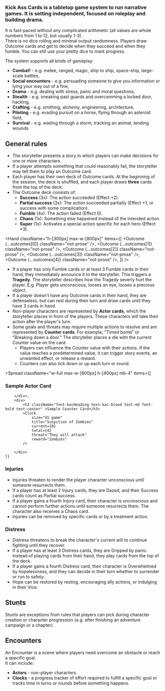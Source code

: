 ---
---

### Kick Ass Cards is a tabletop game system to run narrative games. It is setting independent, focused on roleplay and building drama.

It is fast-paced without any complicated arithmetic (all values are whole numbers from 1 to 12, but usually 1-3).  
There is no dice rolling and minimal output randomness. Players draw Outcome cards and get to decide when they succeed and when they fumble. You can still use your pretty dice to mark progress.

The system supports all kinds of gameplay:

-   **Combat!** - e.g. melee, ranged, magic, ship to ship, space-ship, large-scale battles,
-   **Social encounters** - e.g. persuading someone to give you information or lying your way out of a fine,
-   **Drama** - e.g. dealing with stress, panic and moral questions,
-   **Stealth** - e.g. sneaking past guards and overcomming a locked door, hacking,
-   **Crafting** - e.g. smithing, alchemy, engineering, architecture,
-   **Piloting** - e.g. evading pursuit on a horse, flying through an asteroid field,
-   **Survival** - e.g. wading through a storm, tracking an animal, tending wounds

## General rules

-   The storyteller presents a story in which players can make decisions for one or more characters.
-   If a player attempts something that could reasonably fail, the storyteller may tell them to play an Outcome card.
-   Each player has their own deck of Outcome cards. At the beginning of the session, the deck is shuffled, and each player draws **three** cards from the top of the deck.
-   The Outcome deck consists of:
    -   **Success** (3x): The action succeeded (Effect +2).
    -   **Partial success** (3x): The action succeeded partially (Effect +1, or success with some complication).
    -   **Fumble** (4x): The action failed (Effect 0).
    -   **Chaos** (1x): Something else happened instead of the intended action.
    -   **Super** (1x): Activates a special action specific for each hero (Effect +3).


<Hand
    className="h-[300px] max-w-[800px]"
    items={[
        <Outcome {...outcomes[0]} className="not-prose" />,
        <Outcome {...outcomes[1]} className="not-prose" />,
        <Outcome {...outcomes[2]} className="not-prose" />,
        <Outcome {...outcomes[3]} className="not-prose" />,
        <Outcome {...outcomes[4]} className="not-prose" />,
    ]}
/>


-   If a player has only Fumble cards or at least 3 Fumble cards in their hand, they immediately announce it to the storyteller. This triggers a **Tragedy**.
The storyteller describes how the Tragedy severly hurt the player. E.g. Player gets unconscious, looses an eye, looses a precious object. 
-   If a player doesn't have any Outcome cards in their hand, they are defenseless, but can rest during their turn and draw cards until they have 3 cards in hand.
-   Non-player characters are represented by **Actor cards**, which the storyteller places in front of the players. These characters will take their action after the player's turn.
-   Some goals and threats may require multiple actions to resolve and are represented by **Counter cards**. For example, "Timed bomb" or "Breaking down a door." The storyteller places a die with the current Counter value on the card.
    -   Players can influence the Counter value with their actions. If the value reaches a predetermined value, it can trigger story events, an unwanted effect, or release a reward.
    -   Counters can also tick down or up each turn or round.

<Spread
    className="w-full max-w-[600px] h-[400px] mb-4"
    items={[
        <div>
            <h3 className="font-kacHeading text-kac-blood text-md font-bold text-center" >Sample Actor Card</h3>
            <Actor
                size="US game"
                imageUri="/LP/ScrattCZ_croud_of_sci-fi_floral_zombies_invading_a_futuristic_c_ec55d41e-04de-4a50-b3a5-7691310dda21.png"
                imagePosition="center top"
                name="Unending Crowd of Zombies"
                threat="Clawing attack: 1x Wound"
                notes="Infection: on Fumble during defense -> gain Zombie infection"
            />

        </div>,
        <div>
            <h3 className="font-kacHeading text-kac-blood text-md font-bold text-center" >Sample Counter Card</h3>
            <Clock
                size="US game"
                title="Suspition of Zombies"
                current={0}
                total={4}
                threat="They will attack"
                reward="Zombies"
            />

        </div>
    ]}
>
    
</Spread>

### Injuries

-   Injuries threaten to render the player character unconscious until someone resurrects them.
-   If a player has at least 2 Injury cards, they are Dazed, and their Success cards count as Partial success.
-   If a player gains a fourth Injury card, their character is unconscious and cannot perform further actions until someone resurrects them. The character also receives a Chaos card.
-   Injuries can be removed by specific cards or by a treatment action.

<List>
    <Effect {...effects[0]} className="not-prose card-up card" broadcastProps={{ hideControls: true }} />
    <Effect {...effects[2]} className="not-prose card-up card" broadcastProps={{ hideControls: true }} />
    <Effect {...effects[3]} className="not-prose card-up card" broadcastProps={{ hideControls: true }} />
</List>

### Distress

-   Distress threatens to break the character's current will to continue fighting until they recover.
-   If a player has at least 3 Distress cards, they are Gripped by panic. Instead of playing cards from their hand, they play cards from the top of the deck.
-   If a player gains a fourth Distress card, their character is Overwhelmed by hopelessness, and they can decide in their turn whether to surrender or run to safety.
-   Hope can be restored by resting, encouraging ally actions, or indulging in their Vice.

<List>
    <Effect {...effects[1]} className="not-prose card-up card" broadcastProps={{ hideControls: true }} />
    <Effect {...effects[4]} className="not-prose card-up card" broadcastProps={{ hideControls: true }} />
    <Effect {...effects[5]} className="not-prose card-up card" broadcastProps={{ hideControls: true }} />
</List>

## Stunts

Stunts are exceptions from rules that players can pick during character creation or character progression (e.g. after finishing an adventure campaign or a chapter).

## Encounters

An Encounter is a scene where players need overcome an obstacle or reach a specific goal.  
It can include:

-   **Actors** - non-player characters
-   **Clocks** - a progress tracker of effort required to fulfill a specific goal or tracks time in turns or rounds before something happens.